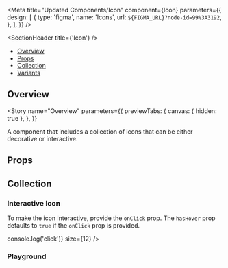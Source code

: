 
<Meta
  title="Updated Components/Icon"
  component={Icon}
  parameters={{
    design: [
      {
        type: 'figma',
        name: 'Icons',
        url: `${FIGMA_URL}?node-id=99%3A3192`,
      },
    ],
  }}
/>

<SectionHeader title={'Icon'} />

- [Overview](#overview)
- [Props](#props)
- [Collection](#collection)
- [Variants](#variants)

## Overview

<Story
  name="Overview"
  parameters={{
    previewTabs: {
      canvas: { hidden: true },
    },
  }}
>
  <Overview>
    A component that includes a collection of icons that can be either decorative or interactive.
  </Overview>
</Story>

## Props

<Props of={Icon} />

## Collection

<Preview>
  <Story name="Collection">
    <IconographyShowcase />
  </Story>
</Preview>

<SubsectionHeader title="Variants" />

### Interactive Icon

To make the icon interactive, provide the `onClick` prop. The `hasHover` prop defaults to `true` if the `onClick` prop is provided.

<Preview>
  <Story name="Interactive Icon">
    <Stack>
      <Icon name="moreOptions" onClick={() => console.log('click')} size={12} />
    </Stack>
  </Story>
</Preview>

### Playground

<Preview>
  <Story name="Playground" parameters={{ decorators: [withKnobs] }}>
    <Stack isVertical>
      <Icon
        name={getIconSelectorKnob('name', 'informational')}
        size={number('size', undefined)}
        color={text('color', undefined)}
      />
    </Stack>
  </Story>
</Preview>
